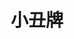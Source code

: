 ---
title: '小丑牌'
coverImage: 'https://shared.akamai.steamstatic.com/store_item_assets/steam/apps/2379780/header.jpg'
publishDate: '2024-02-20'
tags: ['牌组构建式类 Rogue', '卡牌游戏']
screenshots: [
  "https://shared.akamai.steamstatic.com/store_item_assets/steam/apps/2379780/ss_d17a3adc6176c7f99e0dc31c49f4764f137e6374.jpg",
  "https://shared.akamai.steamstatic.com/store_item_assets/steam/apps/2379780/ss_4862112e5030f74a5818cd4c31347d699ac5adf3.jpg"
]
video: "https://video.akamai.steamstatic.com/store_trailers/256974582/movie480_vp9.webm"
downloads:
  - source: "Byruthub"
    sourceIcon: "https://t0.gstatic.cn/faviconV2?client=SOCIAL&type=FAVICON&fallback_opts=TYPE,SIZE,URL&url=https://byruthub.org&size=20"
    links:
      - type: "磁力链接"
        url: "https://byruthub.org/index.php?do=download&id=131422"
  - source: "Switch520"
    sourceIcon: "https://t0.gstatic.cn/faviconV2?client=SOCIAL&type=FAVICON&fallback_opts=TYPE,SIZE,URL&url=https://www.gamer520.com&size=20"
    links:
      - type: "百度网盘"
        url: "https://pan.baidu.com/s/1RUg3CDxUxt4Yh68AAt4w0A"
        password: "6dhd"
  - source: "小妖怪分享"
    sourceIcon: "https://t0.gstatic.cn/faviconV2?client=SOCIAL&type=FAVICON&fallback_opts=TYPE,SIZE,URL&url=https://www.xyg688.com&size=20"
    links:
      - type: "百度网盘"
        url: "https://pan.baidu.com/s/1ljMgrv2__Ha3UEQnIZY0Bw"
        password: "7jxe"
      - type: "123云盘"
        url: "https://www.123pan.com/s/vq48Vv-DZSE3.html"
      - type: "夸克网盘"
        url: "https://pan.quark.cn/s/f8c09c33c1a8"
      - type: "阿里云盘"
        url: "https://www.alipan.com/s/wQWU7JZ4ifE"
      - type: "KrakenFiles"
        url: "https://krakenfiles.com/view/iEOYq0fEPO/file.html"
      - type: "Qiwi"
        url: "https://qiwi.gg/file/rfQG1021-Balatro"
---